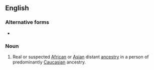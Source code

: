 {{also|touch of the tar brush}}
==English==

===Alternative forms===
* {{l|en|touch of the tar-brush}}

===Noun===
{{en-noun|?|head=[[touch]] of the [[tarbrush]]}}

# {{lb|en|derogatory}} Real or suspected [[African]] or [[Asian]] distant [[ancestry]] in a person of predominantly [[Caucasian]] ancestry.